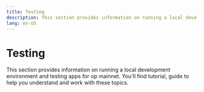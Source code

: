 ```yaml
---
title: Testing
description: This section provides information on running a local development environment and testing apps for op mainnet. You'll find tutorial, guide to help you...
lang: en-US
---
```



# Testing

This section provides information on running a local development environment and testing apps for op mainnet. You'll find tutorial, guide to help you understand and work with these topics.

<Cards>
  <Card title="Running a local development environment" href="/chain/testing/dev-node" />
  <Card title="Testing apps for op mainnet" href="/chain/testing/testing-apps" />
</Cards>